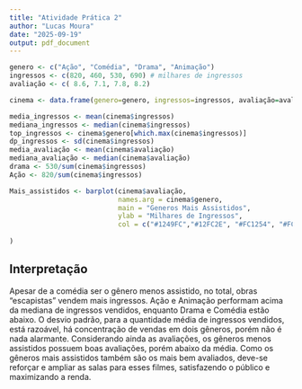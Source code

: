 ---
title: "Atividade Prática 2"
author: "Lucas Moura"
date: "2025-09-19"
output: pdf_document
---


```{r Data}
genero <- c("Ação", "Comédia", "Drama", "Animação")
ingressos <- c(820, 460, 530, 690) # milhares de ingressos
avaliação <- c( 8.6, 7.1, 7.8, 8.2)
```
```{r Dataframe}
cinema <- data.frame(genero=genero, ingressos=ingressos, avaliação=avaliação, stringsAsFactors = TRUE)
```
```{r Estatistica Descritiva}
media_ingressos <- mean(cinema$ingressos)
mediana_ingressos <- median(cinema$ingressos)
top_ingressos <- cinema$genero[which.max(cinema$ingressos)]
dp_ingressos <- sd(cinema$ingressos)
media_avaliação <- mean(cinema$avaliação)
mediana_avaliação <- median(cinema$avaliação)
drama <- 530/sum(cinema$ingressos)
Ação <- 820/sum(cinema$ingressos)
```
```{r Plot}
Mais_assistidos <- barplot(cinema$avaliação,
                           names.arg = cinema$genero,
                           main = "Generos Mais Assistidos",
                           ylab = "Milhares de Ingressos",
                           col = c("#1249FC","#12FC2E", "#FC1254", "#FCBD12"),
                           
)
```
## Interpretação

Apesar de a comédia ser o gênero menos assistido, no total, obras "escapistas" vendem mais ingressos. Ação e Animação performam acima da mediana de ingressos vendidos, enquanto Drama e Comédia estão abaixo.
O desvio padrão, para a quantidade média de ingressos vendidos, está razoável, há concentração de vendas em dois gêneros, porém não é nada alarmante.
Considerando ainda as avaliações, os gêneros menos assistidos possuem boas avaliações, porém abaixo da média.
Como os gêneros mais assistidos também são os mais bem avaliados, deve-se reforçar e ampliar as salas para esses filmes, satisfazendo o público e maximizando a renda.
